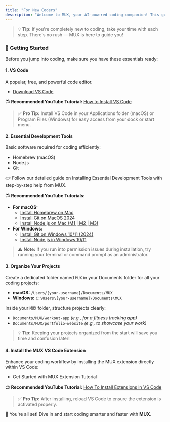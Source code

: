 ```yaml
---
title: "For New Coders"
description: "Welcome to MUX, your AI-powered coding companion! This guide will help you quickly set up your development environment and begin your coding journey with ease."
---
```


> 💡 **Tip:** If you're completely new to coding, take your time with each step. There's no rush — MUX is here to guide you!

### 🚀 Getting Started

Before you jump into coding, make sure you have these essentials ready:

#### 1. **VS Code**

A popular, free, and powerful code editor.

-   [Download VS Code](https://code.visualstudio.com/)

📺 **Recommended YouTube Tutorial:** [How to Install VS Code](https://www.youtube.com/watch?v=MlIzFUI1QGA)

> ✅ **Pro Tip:** Install VS Code in your Applications folder (macOS) or Program Files (Windows) for easy access from your dock or start menu.

#### 2. **Essential Development Tools**

Basic software required for coding efficiently:

-   Homebrew (macOS)
-   Node.js
-   Git

👉 Follow our detailed guide on Installing Essential Development Tools with step-by-step help from MUX.

📺 **Recommended YouTube Tutorials:**

-   **For macOS:**
    -   [Install Homebrew on Mac](https://www.youtube.com/watch?v=hwGNgVbqasc)
    -   [Install Git on MacOS 2024](https://www.youtube.com/watch?v=B4qsvQ5IqWk)
    -   [Install Node.js on Mac (M1 | M2 | M3)](https://www.youtube.com/watch?v=I8H4wolRFBk)
-   **For Windows:**
    -   [Install Git on Windows 10/11 (2024)](https://www.youtube.com/watch?v=yjxv1HuRQy0)
    -   [Install Node.js in Windows 10/11](https://www.youtube.com/watch?v=uCgAuOYpJd0)

> ⚠️ **Note:** If you run into permission issues during installation, try running your terminal or command prompt as an administrator.

#### 3. **Organize Your Projects**

Create a dedicated folder named `MUX` in your Documents folder for all your coding projects:

-   **macOS:** `/Users/[your-username]/Documents/MUX`
-   **Windows:** `C:\Users\[your-username]\Documents\MUX`

Inside your `MUX` folder, structure projects clearly:

-   `Documents/MUX/workout-app` _(e.g., for a fitness tracking app)_
-   `Documents/MUX/portfolio-website` _(e.g., to showcase your work)_

> 💡 **Tip:** Keeping your projects organized from the start will save you time and confusion later!

#### 4. **Install the MUX VS Code Extension**

Enhance your coding workflow by installing the MUX extension directly within VS Code:

-   Get Started with MUX Extension Tutorial

📺 **Recommended YouTube Tutorial:** [How To Install Extensions in VS Code](https://www.youtube.com/watch?v=E7trgwZa-mk)

> ✅ **Pro Tip:** After installing, reload VS Code to ensure the extension is activated properly.

🎉 You're all set! Dive in and start coding smarter and faster with **MUX**.
